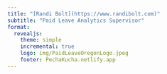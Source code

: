 ```yaml
---
title: "[Randi Bolt](https://www.randibolt.com)"
subtitle: "Paid Leave Analytics Supervisor"
format:
  revealjs:
    theme: simple
    incremental: true 
    logo: img/PaidLeaveOregonLogo.jpeg
    footer: PechaKucha.netlify.app
---
```


## 



## 


##

##

##

##

##

##

##

##